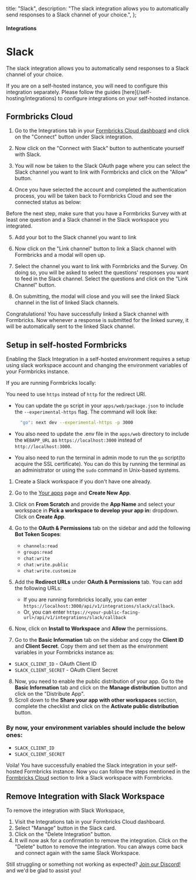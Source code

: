 

  title: "Slack",
  description:
    "The slack integration allows you to automatically send responses to a Slack channel of your choice.",
};

#### Integrations

# Slack

The slack integration allows you to automatically send responses to a Slack channel of your choice.

<Note>
  If you are on a self-hosted instance, you will need to configure this integration separately. Please follow
  the guides [here](/self-hosting/integrations) to configure integrations on your self-hosted instance.
</Note>

## Formbricks Cloud

1. Go to the Integrations tab in your [Formbricks Cloud dashboard](https://app.formbricks.com/) and click on the "Connect" button under Slack integration.

<MdxImage
  src={IntegrationsTab}
  alt="Formbricks Integrations Tab"
  quality="100"
  className="max-w-full rounded-lg sm:max-w-3xl"
/>

2. Now click on the "Connect with Slack" button to authenticate yourself with Slack.

<MdxImage
  src={ConnectWithSlack}
  alt="Connect Formbricks with your Slack Workspace"
  quality="100"
  className="max-w-full rounded-lg sm:max-w-3xl"
/>

3. You will now be taken to the Slack OAuth page where you can select the Slack channel you want to link with Formbricks and click on the "Allow" button.

<MdxImage
  src={SlackAuth}
  alt="Slack OAuth Page"
  quality="100"
  className="max-w-full rounded-lg sm:max-w-3xl"
/>

4. Once you have selected the account and completed the authentication process, you will be taken back to Formbricks Cloud and see the connected status as below:

<MdxImage
  src={SlackConnected}
  alt="Formbricks is now connected with Slack"
  quality="100"
  className="max-w-full rounded-lg sm:max-w-3xl"
/>

<Note>
  Before the next step, make sure that you have a Formbricks Survey with at least one question and a Slack
  channel in the Slack workspace you integrated.
</Note>

5. Add your bot to the Slack channel you want to link

6. Now click on the "Link channel" button to link a Slack channel with Formbricks and a modal will open up.

<MdxImage
  src={LinkSurveyWithChannel}
  alt="Link Formbricks with a Slack Channel"
  quality="100"
  className="max-w-full rounded-lg sm:max-w-3xl"
/>

7. Select the channel you want to link with Formbricks and the Survey. On doing so, you will be asked to select the questions' responses you want to feed in the Slack channel. Select the questions and click on the "Link Channel" button.

<MdxImage
  src={LinkWithQuestions}
  alt="Select question to link with Slack Channel"
  quality="100"
  className="max-w-full rounded-lg sm:max-w-3xl"
/>

8. On submitting, the modal will close and you will see the linked Slack channel in the list of linked Slack channels.

<MdxImage
  src={ListLinkedSurveys}
  alt="List of linked Slack Channels"
  quality="100"
  className="max-w-full rounded-lg sm:max-w-3xl"
/>

Congratulations! You have successfully linked a Slack channel with Formbricks. Now whenever a response is submitted for the linked survey, it will be automatically sent to the linked Slack channel.

## Setup in self-hosted Formbricks

Enabling the Slack Integration in a self-hosted environment requires a setup using slack workspace account and changing the environment variables of your Formbricks instance.

<Note>
  If you are running Formbricks locally:
  
  You need to use `https` instead of `http` for the redirect URI. 
  - You can update the `go` script in your `apps/web/package.json` to include the `--experimental-https` flag. The
  command will look like: <br />
    ```bash
      "go": next dev --experimental-https -p 3000
    ```

- You also need to update the .env file in the `apps/web` directory to include the `WEBAPP_URL` as `https://localhost:3000` instead of `http://localhost:3000`.

- You also need to run the terminal in admin mode to run the `go` script(to acquire the SSL certificate). You can do this by running the terminal as an administrator or using the `sudo` command in Unix-based systems.

</Note>

1. Create a Slack workspace if you don't have one already.
2. Go to the [Your apps](https://api.slack.com/apps) page and **Create New App**.
3. Click on **From Scratch** and provide the **App Name** and select your workspace in **Pick a workspace to develop your app in:** dropdown. Click on **Create App**.
4. Go to the **OAuth & Permissions** tab on the sidebar and add the following **Bot Token Scopes**:

   - `channels:read`
   - `groups:read`
   - `chat:write`
   - `chat:write.public`
   - `chat:write.customize`

5. Add the **Redirect URLs** under **OAuth & Permissions** tab. You can add the following URLs:

   - If you are running formbricks locally, you can enter `https://localhost:3000/api/v1/integrations/slack/callback`.
   - Or, you can enter `https://<your-public-facing-url>/api/v1/integrations/slack/callback`

6. Now, click on **Install to Workspace** and **Allow** the permissions.
7. Go to the **Basic Information** tab on the sidebar and copy the **Client ID** and **Client Secret**. Copy them and set them as the environment variables in your Formbricks instance as:

- `SLACK_CLIENT_ID` - OAuth Client ID
- `SLACK_CLIENT_SECRET` - OAuth Client Secret

8. Now, you need to enable the public distribution of your app. Go to the **Basic Information** tab and click on the **Manage distribution** button and click on the "Distribute App".
9. Scroll down to the **Share your app with other workspaces** section, complete the checklist and click on the **Activate public distribution** button.

### By now, your environment variables should include the below ones:

- `SLACK_CLIENT_ID`
- `SLACK_CLIENT_SECRET`

Voila! You have successfully enabled the Slack integration in your self-hosted Formbricks instance. Now you can follow the steps mentioned in the [Formbricks Cloud](#formbricks-cloud) section to link a Slack workspace with Formbricks.

## Remove Integration with Slack Workspace

To remove the integration with Slack Workspace,

1. Visit the Integrations tab in your Formbricks Cloud dashboard.
2. Select "Manage" button in the Slack card.
3. Click on the "Delete Integration" button.
4. It will now ask for a confirmation to remove the integration. Click on the "Delete" button to remove the integration. You can always come back and connect again with the same Slack Workspace.

<MdxImage
  src={DeleteConnection}
  alt="Delete Slack Integration with Formbricks"
  quality="100"
  className="max-w-full rounded-lg sm:max-w-3xl"
/>

Still struggling or something not working as expected? [Join our Discord!](https://formbricks.com/discord) and we'd be glad to assist you!
